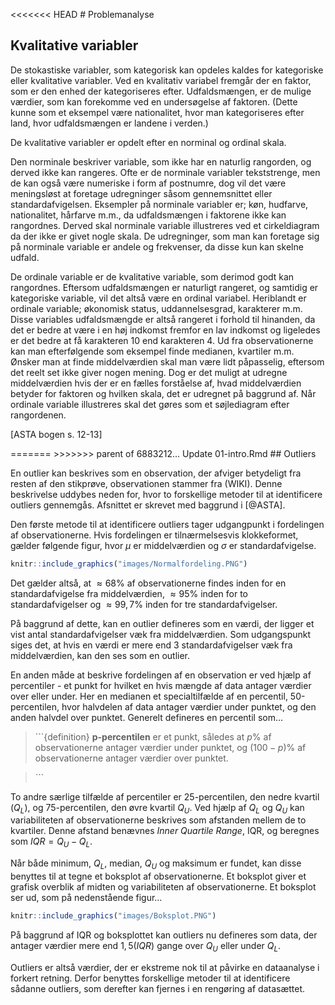 <<<<<<< HEAD
# Problemanalyse

## Kvalitative variabler

De stokastiske variabler, som kategorisk kan opdeles kaldes for kategoriske eller kvalitative variabler. Ved en kvalitativ variabel fremgår der en faktor, som er den enhed der kategoriseres efter. Udfaldsmængen, er de mulige værdier, som kan forekomme ved en undersøgelse af faktoren. (Dette kunne som et eksempel være nationalitet, hvor man kategoriseres efter land, hvor udfaldsmængen er landene i verden.)  

De kvalitative variabler er opdelt efter en norminal og ordinal skala. 

Den norminale beskriver variable, som ikke har en naturlig rangorden, og derved ikke kan rangeres. Ofte er de norminale variabler tekststrenge, men de kan også være numeriske i form af postnumre, dog vil det være meningsløst at foretage udregninger såsom gennemsnittet eller standardafvigelsen. Eksempler på norminale variabler er; køn, hudfarve, nationalitet, hårfarve m.m., da udfaldsmængen i faktorene ikke kan rangordnes. Derved skal norminale variable illustreres ved et cirkeldiagram da der ikke er givet nogle skala. De udregninger, som man kan foretage sig på norminale variable er andele og frekvenser, da disse kun kan skelne udfald. 

De ordinale variable er de kvalitative variable, som derimod godt kan rangordnes. Eftersom udfaldsmængen er naturligt rangeret, og samtidig er kategoriske variable, vil det altså være en ordinal variabel. Heriblandt er ordinale variable; økonomisk status, uddannelsesgrad, karakterer m.m. Disse variables udfaldsmængde er altså rangeret i forhold til hinanden, da det er bedre at være i en høj indkomst fremfor en lav indkomst og ligeledes er det bedre at få karakteren 10 end karakteren 4. Ud fra observationerne kan man efterfølgende som eksempel finde medianen, kvartiler m.m. Ønsker man at finde middelværdien skal man være lidt påpasselig, eftersom det reelt set ikke giver nogen mening. Dog er det muligt at udregne middelværdien hvis der er en fælles forståelse af, hvad middelværdien betyder for faktoren og hvilken skala, det er udregnet på baggrund af. Når ordinale variable illustreres skal det gøres som et søjlediagram efter rangordenen.

[ASTA bogen s. 12-13]

=======
>>>>>>> parent of 6883212... Update 01-intro.Rmd
## Outliers

En outlier kan beskrives som en observation, der afviger betydeligt fra resten af den stikprøve, observationen stammer fra (WIKI). Denne beskrivelse uddybes neden for, hvor to forskellige metoder til at identificere outliers gennemgås. Afsnittet er skrevet med baggrund i [@ASTA].

Den første metode til at identificere outliers tager udgangpunkt i fordelingen af observationerne. Hvis fordelingen er tilnærmelsesvis klokkeformet, gælder følgende figur, hvor $\mu$ er middelværdien og $\sigma$ er standardafvigelse.

```r
knitr::include_graphics("images/Normalfordeling.PNG")
```

Det gælder altså, at $\approx 68 \%$ af observationerne findes inden for en standardafvigelse fra middelværdien, $\approx 95 \%$ inden for to standardafvigelser og $\approx 99,7 \%$ inden for tre standardafvigelser.

På baggrund af dette, kan en outlier defineres som en værdi, der ligger et vist antal standardafvigelser væk fra middelværdien. Som udgangspunkt siges det, at hvis en værdi er mere end $3$ standardafvigelser væk fra middelværdien, kan den ses som en outlier.

En anden måde at beskrive fordelingen af en observation er ved hjælp af percentiler - et punkt for hvilket en hvis mængde af data antager værdier over eller under. Her en medianen et specialtilfælde af en percentil, 50-percentilen, hvor halvdelen af data antager værdier under punktet, og den anden halvdel over punktet. Generelt defineres en percentil som...

> ```{definition}
> __p-percentilen__ er et punkt, således at $p  \%$ af observationerne antager værdier under punktet, og $(100 - p) \%$ af observationerne antager værdier over punktet.

> ```

To andre særlige tilfælde af percentiler er 25-percentilen, den nedre kvartil ($Q_L$), og 75-percentilen, den øvre kvartil $Q_U$. Ved hjælp af $Q_L$ og $Q_U$ kan variabiliteten af observationerne beskrives som afstanden mellem de to kvartiler. Denne afstand benævnes _Inner Quartile Range_, IQR, og beregnes som $IQR = Q_U - Q_L$.

Når både minimum, $Q_L$, median, $Q_U$ og maksimum er fundet, kan disse benyttes til at tegne et boksplot af observationerne. Et boksplot giver et grafisk overblik af midten og variabiliteten af observationerne. Et boksplot ser ud, som på nedenstående figur...

```r
knitr::include_graphics("images/Boksplot.PNG")
```

På baggrund af IQR og boksplottet kan outliers nu defineres som data, der antager værdier mere end $1,5(IQR)$ gange over $Q_U$ eller under $Q_L$.

Outliers er altså værdier, der er ekstreme nok til at påvirke en dataanalyse i forkert retning. Derfor benyttes forskellige metoder til at identificere sådanne outliers, som derefter kan fjernes i en rengøring af datasættet.



